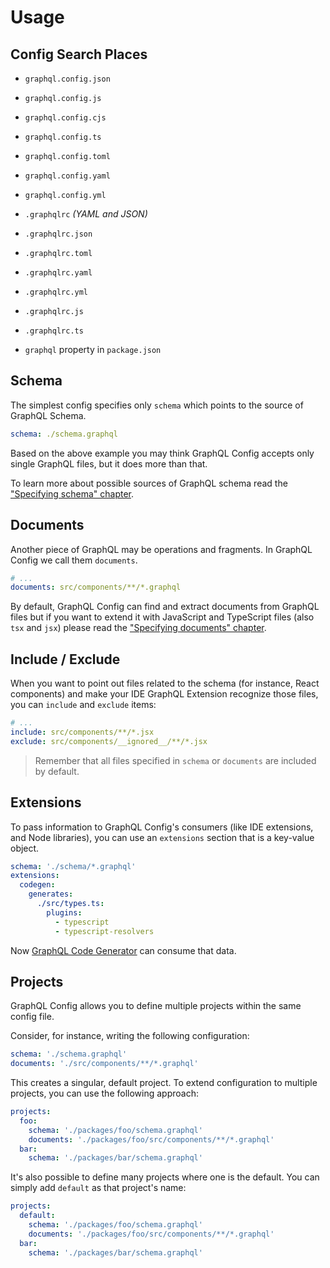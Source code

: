 # Usage

## Config Search Places

- `graphql.config.json`
- `graphql.config.js`
- `graphql.config.cjs`
- `graphql.config.ts`
- `graphql.config.toml`
- `graphql.config.yaml`
- `graphql.config.yml`

- `.graphqlrc` _(YAML and JSON)_
- `.graphqlrc.json`
- `.graphqlrc.toml`
- `.graphqlrc.yaml`
- `.graphqlrc.yml`
- `.graphqlrc.js`
- `.graphqlrc.ts`

- `graphql` property in `package.json`

## Schema

The simplest config specifies only `schema` which points to the source of GraphQL Schema.

```yaml filename="yaml"
schema: ./schema.graphql
```

Based on the above example you may think GraphQL Config accepts only single GraphQL files, but it does more than that.

To learn more about possible sources of GraphQL schema read the ["Specifying schema" chapter](user-schema).

## Documents

Another piece of GraphQL may be operations and fragments. In GraphQL Config we call them `documents`.

```yaml filename="yaml"
# ...
documents: src/components/**/*.graphql
```

By default, GraphQL Config can find and extract documents from GraphQL files but if you want to extend it with JavaScript and TypeScript files (also `tsx` and `jsx`) please read the ["Specifying documents" chapter](user-documents).

## Include / Exclude

When you want to point out files related to the schema (for instance, React components) and make your IDE GraphQL Extension recognize those files, you can `include` and `exclude` items:

```yaml filename="yaml"
# ...
include: src/components/**/*.jsx
exclude: src/components/__ignored__/**/*.jsx
```

> Remember that all files specified in `schema` or `documents` are included by default.

## Extensions

To pass information to GraphQL Config's consumers (like IDE extensions, and Node libraries), you can use an `extensions` section that is a key-value object.

```yaml filename="yaml"
schema: './schema/*.graphql'
extensions:
  codegen:
    generates:
      ./src/types.ts:
        plugins:
          - typescript
          - typescript-resolvers
```

Now [GraphQL Code Generator](https://graphql-code-generator.com) can consume that data.

## Projects

GraphQL Config allows you to define multiple projects within the same config file.

Consider, for instance, writing the following configuration:

```yaml filename="yaml"
schema: './schema.graphql'
documents: './src/components/**/*.graphql'
```

This creates a singular, default project. To extend configuration to multiple projects, you can use the following approach:

```yaml filename="yaml"
projects:
  foo:
    schema: './packages/foo/schema.graphql'
    documents: './packages/foo/src/components/**/*.graphql'
  bar:
    schema: './packages/bar/schema.graphql'
```

It's also possible to define many projects where one is the default. You can simply add `default` as that project's name:

```yaml filename="yaml"
projects:
  default:
    schema: './packages/foo/schema.graphql'
    documents: './packages/foo/src/components/**/*.graphql'
  bar:
    schema: './packages/bar/schema.graphql'
```
